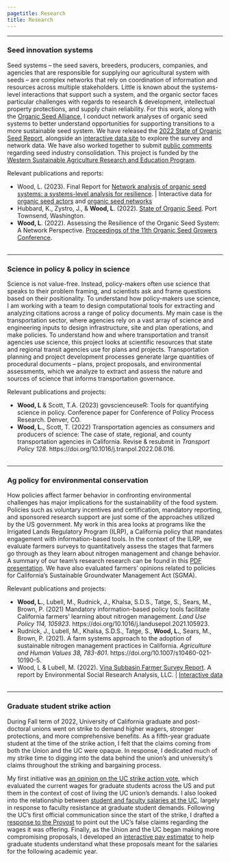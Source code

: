 ```yaml
---
pagetitle: Research
title: Research
---
```

<style type="text/css">
h1.title {
  text-align: center;
}
</style>

***

### Seed innovation systems  

<!---<img height="350" style="float: right; margin-left: 2em;" src="img/field.jpg"> --->
Seed systems -- the seed savers, breeders, producers, companies, and agencies that are responsible for supplying our agricultural system with seeds -- are complex networks that rely on coordination of information and resources across multiple stakeholders.  Little is known about the systems-level interactions that support such a system, and the organic sector faces particular challenges with regards to research & development, intellectual property protections, and supply chain reliability. For this work, along with the [Organic Seed Alliance](https://seedalliance.org/), I conduct network analyses of organic seed systems to better understand opportunities for supporting transitions to a more sustainable seed system. We have released the [2022 State of Organic Seed Report](https://stateoforganicseed.org/state-of-organic-seed-2022/), alongside an [interactive data site](https://organicseed.shinyapps.io/SOSData/) to explore the survey and network data. We have also worked together to submit [public comments](https://seedalliance.org/2022/osa-provides-comments-to-usda-on-corporate-consolidation-and-control-over-seed/) regarding seed industry consolidation. This project is funded by the [Western Sustainable Agriculture Research and Education Program](https://projects.sare.org/sare_project/GW20-216/). 

Relevant publications and reports:  

* Wood, L. (2023). Final Report for [Network analysis of organic seed systems: a systems-level analysis for resilience](https://projects.sare.org/project-reports/gw20-216/). | Interactive data for [organic seed actors](https://liza-wood.shinyapps.io/actors-organic-seed-innovation/) and [organic seed networks](https://liza-wood.shinyapps.io/network-organic-seed-innovation/)  
* Hubbard, K., Zystro, J., & **Wood, L**. (2022). [State of Organic Seed](https://stateoforganicseed.org/state-of-organic-seed-2022/). Port Townsend, Washington.  
* **Wood, L**. (2022). Assessing the Resilience of the Organic Seed System: A Network Perspective. [Proceedings of the 11th Organic Seed Growers Conference](https://seedalliance.org/wp-content/uploads/2022/03/2022-OSGC-Proceedings-Final.pdf).   
<br>

*** 

### Science in policy & policy in science   

Science is not value-free. Instead, policy-makers often use science that speaks to their problem framing, and scientists ask and frame questions based on their positionality. To understand how policy-makers use science, I am working with a team to design computational tools for extracting and analyzing citations across a range of policy documents. My main case is the transportation sector, where agencies rely on a vast array of science and engineering inputs to design infrastructure, site and plan operations, and make policies. To understand how and where transportation and transit agencies use science, this project looks at scientific resources that state and regional transit agencies use for plans and projects. Transportation planning and project development processes generate large quantities of procedural documents -- plans, project proposals, and environmental assessments, which we analyze to extract and assess the nature and sources of science that informs transportation governance.  

Relevant publications and projects:  

* **Wood, L** & Scott, T.A. (2023) govscienceuseR: Tools for quantifying science in policy. Conference paper for Conference of Policy Process Research. Denver, CO.   
* **Wood, L.**, Scott, T. (2022) Transportation agencies as consumers and producers of science: The case of state, regional, and county transportation agencies in California. Revise & resubmit in *Transport Policy 128*. https://doi.org/10.1016/j.tranpol.2022.08.016.   
<br>

*** 

### Ag policy for environmental conservation  

<!---<img height="300" style="float: right; margin-left: 2em;" src="img/tractor.jpg">--->
How policies affect farmer behavior in confronting environmental challenges has major implications for the sustainability of the food system. Policies such as voluntary incentives and certification, mandatory reporting, and sponsored research support are just some of the approaches utilized by the US government. My work in this area looks at programs like the Irrigated Lands Regulatory Program (ILRP), a California policy that mandates engagement with information-based tools. In the context of the ILRP, we evaluate farmers surveys to quantitatively assess the stages that farmers go through as they learn about nitrogen management and change behavior. A summary of our team's research research can be found in this [PDF presentation](https://www.nationalacademies.org/event/02-11-2021/docs/D8EB911B024B8CBEB9AA0D4B91AA983EB7BBBED0C524). We have also evaluated farmers' opinions related to policies for California's Sustainable Groundwater Management Act (SGMA).  

Relevant publications and projects:  

* **Wood, L.**, Lubell, M., Rudnick, J., Khalsa, S.D.S., Tatge, S., Sears, M., Brown, P. (2021) Mandatory information-based policy tools facilitate California farmers’ learning about nitrogen management. *Land Use Policy 114, 105923*. https://doi.org/10.1016/j.landusepol.2021.105923.  
* Rudnick, J., Lubell, M., Khalsa, S.D.S., Tatge, S., **Wood, L.**, Sears, M., Brown, P. (2021). A farm systems approach to the adoption of sustainable nitrogen management practices in California. *Agriculture and Human Values 38, 783-801*. https://doi.org/10.1007/s10460-021-10190-5.   
* Wood, L & Lubell, M. (2022). [Vina Subbasin Farmer Survey Report](https://www.buttecounty.net/DocumentCenter/View/5316/Agricultural-Irrigation-Efficiency-Study-Report-PDF). A report by Environmental Social Research Analysis, LLC. | [Interactive data](https://liza-wood.shinyapps.io/Vina-interactive-survey/)  
<br>

*** 

### Graduate student strike action  

<!---<img  height="270.4" style="float: right; margin-left: 2em;" src="img/strike.png">--->
During Fall term of 2022, University of California graduate and post-doctoral unions went on strike to demand higher wagers, stronger protections, and more comprehensive benefits. As a fifth-year graduate student at the time of the strike action, I felt that the claims coming from both the Union and the UC were opaque. In response, I dedicated much of my strike time to digging into the data behind the union's and university's claims throughout the striking and bargaining process.  

My first initiative was [an opinion on the UC strike action vote](posts/uc_strikevote_opinion.html), which evaluated the current wages for graduate students across the US and put them in the context of cost of living the UC union's demands. I also looked into the relationship between [student and faculty salaries at the UC](posts/uc_strikepay_opinion.html), largely in response to faculty resistance at graduate student demands. Following the UC's first official communication since the start of the strike, I drafted a [response to the Provost](https://liza-wood.github.io/posts/response_to_provost_brown.html) to point out the UC's false claims regarding the wages it was offering. Finally, as the Union and the UC began making more compromising proposals, I developed an [interactive pay estimator](https://liza-wood.shinyapps.io/uc_pay_estimator/) to help graduate students understand what these proposals meant for the salaries for the following academic year.  



